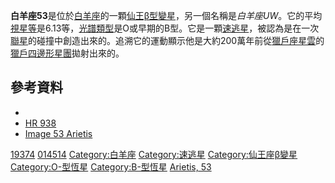 {{Starbox begin |
   name=白羊座53 }}
{{Starbox observe |
  epoch=J2000 |
  ra=03<sup>h</sup> 07<sup>m</sup> 25.6726<sup>s</sup> |
  dec= +17° 52′ 47.982″ |
  appmag_v=6.124 |
  constell=[[白羊座|白羊座]] }}
{{Starbox character |
 class=B1.5V |
 r-i =  |
 v-r =  |
 b-v = -0.12 |
 u-b = -0.79 |
  variable=[[仙王β型變星|仙王β型變星]] }}
{{Starbox astrometry |
  radial_v=21.2 |
  prop_mo_ra=-23.54 |
  prop_mo_dec=9.3 |
  parallax=4.32 |
  p_error=0.98 |
  absmag_v=-1.32? }}
{{Starbox detail|
  mass=8.6 |
  radius=4.4 |
  luminosity=5,100 | 
  temperature=23,500 |
  metal= |
  rotation= |
  age= }}
{{Starbox catalog |
  names=UW Arietis, [[Harvard_Revised_catalogue|HR]] 938, [[Henry_Draper_Catalogue|HD]] 19374, [[Bonner_Durchmusterung|BD]]+17°493, [[Hipparcos_catalogue|HIP]] 14514, [[Smithsonian_Astrophysical_Observatory_catalogue|SAO]] 93284, GC 3728. }}
{{Starbox reference |
  Simbad=HD+19374
| ARICNS = }}
{{starbox sources|HIP|CCDM|HR}}
{{Starbox end}}

'''白羊座53'''是位於[[白羊座|白羊座]]的一顆[[仙王β型變星|仙王β型]][[變星|變星]]，另一個名稱是''白羊座UW ''。它的平均[[視星等|視星等]]是6.13等，[[光譜類型|光譜類型]]是O或早期的B型。它是一顆[[恆星運動學#速逃星|速逃星]]，被認為是在一次[[聯星|聯星]]的碰撞中創造出來的。追溯它的運動顯示他是大約200萬年前從[[獵戶座星雲|獵戶座星雲]]的[[獵戶四邊形星團|獵戶四邊形星團]]拋射出來的。

== 參考資料 ==

* {{cite journal|url=http://adsabs.harvard.edu/abs/1974PASP...86...43J|author=Jerzykiewicz, Mikolaj |title=Photometry of UW ARIETIS and V600 Herculis|journal=[[Publications_of_the_Astronomical_Society_of_the_Pacific|Publications of the Astronomical Society of the Pacific]]|volume=86|pages=43|year=1974|doi=10.1086/129556}} 
* [http://webviz.u-strasbg.fr/viz-bin/VizieR-S?HR%20938 HR 938] {{Wayback|url=http://webviz.u-strasbg.fr/viz-bin/VizieR-S?HR%20938 |date=20201101012606 }}
* [http://aladin.u-strasbg.fr/AladinPreview?-c=03+07+25.6726%2B17+52+47.982&ident=*++53+Ari&submit=Aladin+previewer Image 53 Arietis]

{{star-stub}}
{{var-star-stub}}
{{Stars of Aries}}

[[Category:Henry_Draper_Catalogue天體|19374]]
[[Category:HIP天體|014514]]
[[Category:白羊座|Category:白羊座]]
[[Category:速逃星|Category:速逃星]]
[[Category:仙王座β變星|Category:仙王座β變星]]
[[Category:O-型恆星|Category:O-型恆星]]
[[Category:B-型恆星|Category:B-型恆星]]
[[Category:佛氏天體|Arietis, 53]]